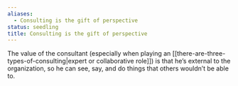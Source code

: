 ```yaml
---
aliases:
  - Consulting is the gift of perspective
status: seedling
title: Consulting is the gift of perspective
---
```

The value of the consultant (especially when playing an [[there-are-three-types-of-consulting|expert or collaborative role]]) is that he’s external to the organization, so he can see, say, and do things that others wouldn’t be able to.

